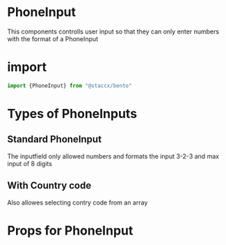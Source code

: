 
<Meta title="Components|Forms/Input/PhoneInput" component={PhoneInput}/>


# PhoneInput
This components controlls user input so that they can only enter numbers with the format of a PhoneInput

# import

```javascript
import {PhoneInput} from "@staccx/bento"
```

# Types of PhoneInputs


## Standard PhoneInput
The inputfield only allowed numbers and formats the input 3-2-3 and max input of 8 digits

<Preview>
  <Story name="Standard">
   <PhoneInput id="9852145" />
  </Story>
</Preview>


## With Country code
Also allowes selecting contry code from an array



# Props for PhoneInput
<Props of={PhoneInput} />
